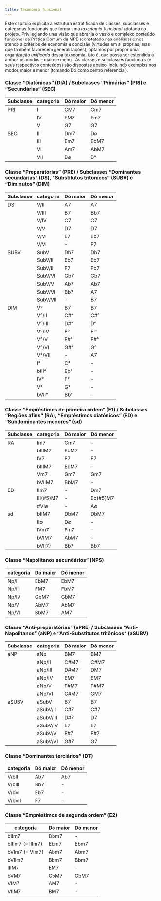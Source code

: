 ```yaml
---
title: Taxonomia funcional
---
```


Este capítulo explicita a estrutura estratificada de classes, subclasses e categorias funcionais que forma uma *taxonomia funcional* adotada no projeto. Privilegiando uma visão que abranja o vasto e complexo conteúdo funcional da Prática Comum da MPB (constatado nas análises) e nos atendo a critérios de economia e concisão (virtudes em si próprias, mas que também favorecem generalizações), optamos por propor uma organização *unificada* dessa taxonomia, isto é, que possa ser estendida a ambos os modos -- maior e menor. As classes e subclasses funcionais (e seus respectivos conteúdos) são dispostas abaixo, incluindo exemplos nos modos maior e menor (tomando Dó como centro referencial).

### Classe "Diatônicas" (DIA) / Subclasses "Primárias" (PRI) e "Secundárias" (SEC)

| Subclasse | categoria | Dó maior | Dó menor |
|-----------|-----------|----------|----------|
| PRI       | I         | CM7      | Cm7      |
|           | IV        | FM7      | Fm7      |
|           | V         | G7       | G7       |
| SEC       | II        | Dm7      | D∅       |
|           | III       | Em7      | EbM7     |
|           | VI        | Am7      | AbM7     |
|           | VII       | B∅       | B°       |


### Classe "Preparatórias" (PRE) / Subclasses "Dominantes secundárias" (DS), "Substitutos tritônicos" (SUBV) e "Diminutos" (DIM)

| Subclasse | categoria | Dó maior | Dó menor |
|-----------|-----------|----------|----------|
| DS        | V/II      | A7       | A7       |
|           | V/III     | B7       | Bb7      |
|           | V/IV      | C7       | C7       |
|           | V/V       | D7       | D7       |
|           | V/VI      | E7       | Eb7      |
|           | V/VI      | -        | F7       |
| SUBV      | SubV      | Db7      | Db7      |
|           | SubV/II   | Eb7      | Eb7      |
|           | SubV/III  | F7       | Fb7      |
|           | SubV/VI   | Gb7      | Gb7      |
|           | SubV/V    | Ab7      | Ab7      |
|           | SubV/VI   | Bb7      | A7       |
|           | SubV/VII  | -        | B7       |
| DIM       | V°        | B7       | B7       |
|           | V°/II     | C#°      | C#°      |
|           | V°/III    | D#°      | D°       |
|           | V°/IV     | E°       | E°       |
|           | V°/V      | F#°      | F#°      |
|           | V°/VI     | G#°      | G°       |
|           | V°/VII    | -        | A7       |
|           | I°        | C°       | -        |
|           | bIII°     | Eb°      | -        |
|           | IV°       | F°       | -        |
|           | V°        | G°       | -        |
|           | bVII°     | Bb°      | -        |


### Classe "Empréstimos de primeira ordem" (E1) / Subclasses "Regiões afins" (RA), "Empréstimos diatônicos" (ED) e "Subdominantes menores" (sd)

| Subclasse | categoria | Dó maior | Dó menor |
|-----------|-----------|----------|----------|
| RA        | Im7       | Cm7      | -        |
|           | bIIIM7    | EbM7     | -        |
|           | IV7       | F7       | F7       |
|           | bIIIM7    | EbM7     | -        |
|           | Vm7       | Gm7      | Gm7      |
|           | bVIIM7    | BbM7     | -        |
| ED        | IIm7      | -        | Dm7      |
|           | III(#5)M7 | -        | Eb(#5)M7 |
|           | #VI∅      | -        | A∅       |
| sd        | bIIM7     | DbM7     | DbM7     |
|           | II∅       | D∅       | -        |
|           | IVm7      | Fm7      | -        |
|           | bVIM7     | AbM7     | -        |
|           | bVII7}    | Bb7      | Bb7      |

### Classe "Napolitanos secundários" (NPS) 

| categoria | Dó maior | Dó menor |
|-----------|----------|----------|
| Np/II     | EbM7     | EbM7     |
| Np/III    | FM7      | FbM7     |
| Np/IV     | GbM7     | GbM7     |
| Np/V      | AbM7     | AbM7     |
| Np/VI     | BbM7     | AM7      |

### Classe "Anti-preparatórias" (aPRE) / Subclasses "Anti-Napolitanos" (aNP) e "Anti-Substitutos tritônicos" (aSUBV) 

| Subclasse | categoria | Dó maior | Dó menor |
|-----------|-----------|----------|----------|
| aNP       | aNp       | BM7      | BM7      |
|           | aNp/II    | C#M7     | C#M7     |
|           | aNp/III   | D#M7     | DM7      |
|           | aNp/IV    | EM7      | EM7      |
|           | aNp/V     | F#M7     | F#M7     |
|           | aNp/VI    | G#M7     | GM7      |
| aSUBV     | aSubV     | B7       | B7       |
|           | aSubV/II  | C#7      | C#7      |
|           | aSubV/III | D#7      | D7       |
|           | aSubV/IV  | E7       | E7       |
|           | aSubV/V   | F#7      | F#7      |
|           | aSubV/VI  | G#7      | G7       |

### Classe "Dominantes terciários" (DT) 

| categoria | Dó maior | Dó menor |
|-----------|----------|----------|
| V/bII     | Ab7      | Ab7      |
| V/bIII    | Bb7      | -        |
| V/bVI     | Eb7      | -        |
| V/bVII    | F7       | -        |

### Classe "Empréstimos de segunda ordem" (E2) 

| categoria       | Dó maior | Dó menor |
|-----------------|----------|----------|
| bIIm7           | Dbm7     | -        |
| bIIIm7 (≡ IIIm7)| Ebm7     | Ebm7     |
| bVIm7 (≡ VIm7)  | Abm7     | Abm7     |
| bVIIm7          | Bbm7     | Bbm7     |
| IIIM7           | EM7      | -        |
| bVM7            | GbM7     | GbM7     |
| VIM7            | AM7      | -        |
| VIIM7           | BM7      | -        |

